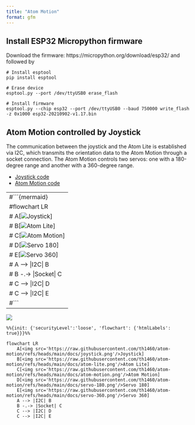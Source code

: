 ```yaml
---
title: "Atom Motion"
format: gfm
---
```


## Install ESP32 Micropython firmware

Download the firmware: https://micropython.org/download/esp32/ and followed by

```
# Install esptool
pip install esptool

# Erase device
esptool.py --port /dev/ttyUSB0 erase_flash

# Install firmware
esptool.py --chip esp32 --port /dev/ttyUSB0 --baud 750000 write_flash -z 0x1000 esp32-20210902-v1.17.bin
```

## Atom Motion controlled by Joystick

The communication between the joystick and the Atom Lite is established via I2C, which transmits the orientation data to the Atom Motion through a socket connection. The Atom Motion controls two servos: one with a 180-degree range and another with a 360-degree range.

- [Joystick code](https://github.com/th1460/atom-motion/blob/main/joystick.py)
- [Atom Motion code](https://github.com/th1460/atom-motion/blob/main/atom_motion.py)

---
#```{mermaid}
#flowchart LR
#    A[<img src='https://raw.githubusercontent.com/th1460/atom-motion/refs/heads/main/docs/joystick.png'/>Joystick]
#    B[<img src='https://raw.githubusercontent.com/th1460/atom-motion/refs/heads/main/docs/atom-lite.png'/>Atom Lite]
#    C[<img src='https://raw.githubusercontent.com/th1460/atom-motion/refs/heads/main/docs/atom-motion.png'/>Atom Motion]
#    D[<img src='https://raw.githubusercontent.com/th1460/atom-motion/refs/heads/main/docs/servo-180.png'/>Servo 180]
#    E[<img src='https://raw.githubusercontent.com/th1460/atom-motion/refs/heads/main/docs/servo-360.png'/>Servo 360]
#    A --> |I2C| B
#    B -.-> |Socket| C
#    C --> |I2C| D
#    C --> |I2C| E
#```
---

![](docs/diagram.png)

```mermaid
%%{init: {'securityLevel':'loose', 'flowchart': {'htmlLabels': true}}}%%

flowchart LR
    A[<img src='https://raw.githubusercontent.com/th1460/atom-motion/refs/heads/main/docs/joystick.png'/>Joystick]
    B[<img src='https://raw.githubusercontent.com/th1460/atom-motion/refs/heads/main/docs/atom-lite.png'/>Atom Lite]
    C[<img src='https://raw.githubusercontent.com/th1460/atom-motion/refs/heads/main/docs/atom-motion.png'/>Atom Motion]
    D[<img src='https://raw.githubusercontent.com/th1460/atom-motion/refs/heads/main/docs/servo-180.png'/>Servo 180]
    E[<img src='https://raw.githubusercontent.com/th1460/atom-motion/refs/heads/main/docs/servo-360.png'/>Servo 360]
    A --> |I2C| B
    B -.-> |Socket| C
    C --> |I2C| D
    C --> |I2C| E


```
